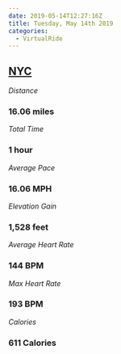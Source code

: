 ```yaml
---
date: 2019-05-14T12:27:16Z
title: Tuesday, May 14th 2019
categories:
  - VirtualRide
---
```

## [NYC](https://www.strava.com/activities/2366744550)

_Distance_

### 16.06 miles

_Total Time_

### 1 hour

_Average Pace_

### 16.06 MPH

_Elevation Gain_

### 1,528 feet

_Average Heart Rate_

### 144 BPM

_Max Heart Rate_

### 193 BPM

_Calories_

### 611 Calories